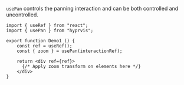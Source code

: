 
`usePan` controls the panning interaction and can be both controlled and uncontrolled.

```tsx
import { useRef } from "react";
import { usePan } from "hyprvis";

export function Demo1 () {
    const ref = useRef();
    const { zoom } = usePan(interactionRef);

    return <div ref={ref}>
      {/* Apply zoom transform on elements here */}
    </div>
}
```

<Demo1 />